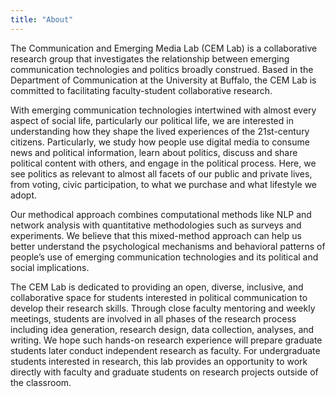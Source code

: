 ```yaml
---
title: "About"
---
```


The Communication and Emerging Media Lab (CEM Lab) is a collaborative research group that investigates the relationship between emerging communication technologies and politics broadly construed. Based in the Department of Communication at the University at Buffalo, the CEM Lab is committed to facilitating faculty-student collaborative research.

With emerging communication technologies intertwined with almost every aspect of social life, particularly our political life, we are interested in understanding how they shape the lived experiences of the 21st-century citizens. Particularly, we study how people use digital media to consume news and political information, learn about politics, discuss and share political content with others, and engage in the political process. Here, we see politics as relevant to almost all facets of our public and private lives, from voting, civic participation, to what we purchase and what lifestyle we adopt.   

Our methodical approach combines computational methods like NLP and network analysis with quantitative methodologies such as surveys and experiments. We believe that this mixed-method approach can help us better understand the psychological mechanisms and behavioral patterns of people’s use of emerging communication technologies and its political and social implications.

The CEM Lab is dedicated to providing an open, diverse, inclusive, and collaborative space for students interested in political communication to develop their research skills. Through close faculty mentoring and weekly meetings, students are involved in all phases of the research process including idea generation, research design, data collection, analyses, and writing. We hope such hands-on research experience will prepare graduate students later conduct independent research as faculty. For undergraduate students interested in research, this lab provides an opportunity to work directly with faculty and graduate students on research projects outside of the classroom.
